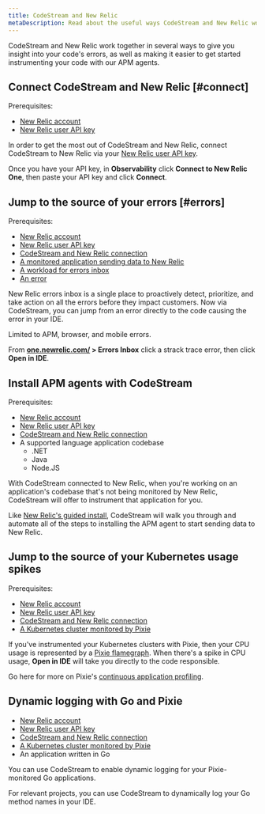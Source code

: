 ```yaml
---
title: CodeStream and New Relic
metaDescription: Read about the useful ways CodeStream and New Relic work together.
---
```


CodeStream and New Relic work together in several ways to give you insight into your code's errors, as well as making it easier to get started instrumenting your code with our APM agents.

## Connect CodeStream and New Relic [#connect]

Prerequisites:
* [New Relic account](https://newrelic.com/signup)
* [New Relic user API key](https://one.newrelic.com/launcher/api-keys-ui.api-keys-launcher)

In order to get the most out of CodeStream and New Relic, connect CodeStream to New Relic via your [New Relic user API key](/docs/apis/intro-apis/new-relic-api-keys/#user-api-key).

Once you have your API key, in **Observability** click **Connect to New Relic One**, then paste your API key and click **Connect**.

## Jump to the source of your errors [#errors]

Prerequisites:
* [New Relic account](https://newrelic.com/signup)
* [New Relic user API key](https://one.newrelic.com/launcher/api-keys-ui.api-keys-launcher)
* [CodeStream and New Relic connection](#connect)
* [A monitored application sending data to New Relic](https://one.newrelic.com/launcher/nr1-core.explorer?pane=eyJuZXJkbGV0SWQiOiJucjEtY29yZS5saXN0aW5nIn0=&cards[0]=eyJuZXJkbGV0SWQiOiJucjEtaW5zdGFsbC1uZXdyZWxpYy5ucjEtaW5zdGFsbC1uZXdyZWxpYyIsImFjdGl2ZUNvbXBvbmVudCI6IlZUU09FbnZpcm9ubWVudCIsInBhdGgiOiJndWlkZWQifQ==)
* [A workload for errors inbox](/docs/new-relic-one/use-new-relic-one/workloads/use-workloads/#create)
* [An error](/docs/apm/apm-ui-pages/errors-inbox/errors-inbox/#error-details)

New Relic errors inbox is a single place to proactively detect, prioritize, and take action on all the errors before they impact customers. Now via CodeStream, you can jump from an error directly to the code causing the error in your IDE.

<Callout variant="tip">
    Limited to APM, browser, and mobile errors.
</Callout>

From **[one.newrelic.com/](https://one.newrelic.com/) > Errors Inbox** click a strack trace error, then click **Open in IDE**.

## Install APM agents with CodeStream

Prerequisites:
* [New Relic account](https://newrelic.com/signup)
* [New Relic user API key](https://one.newrelic.com/launcher/api-keys-ui.api-keys-launcher)
* [CodeStream and New Relic connection](#connect)
* A supported language application codebase
    * .NET
    * Java
    * Node.JS

With CodeStream connected to New Relic, when you're working on an application's codebase that's not being monitored by New Relic, CodeStream will offer to instrument that application for you.

Like [New Relic's guided install](/docs/full-stack-observability/observe-everything/get-started/new-relic-guided-install-overview/), CodeStream will walk you through and automate all of the steps to installing the APM agent to start sending data to New Relic.

## Jump to the source of your Kubernetes usage spikes

Prerequisites:
* [New Relic account](https://newrelic.com/signup)
* [New Relic user API key](https://one.newrelic.com/launcher/api-keys-ui.api-keys-launcher)
* [CodeStream and New Relic connection](#connect)
* [A Kubernetes cluster monitored by Pixie](/docs/auto-telemetry-pixie/install-auto-telemetry-pixie/)

If you've instrumented your Kubernetes clusters with Pixie, then your CPU usage is represented by a [Pixie flamegraph](/docs/auto-telemetry-pixie/get-started-auto-telemetry-pixie/#flamegraph). When there's a spike in CPU usage, **Open in IDE** will take you directly to the code responsible.

Go here for more on Pixie's [continuous application profiling](https://docs.pixielabs.ai/tutorials/pixie-101/profiler/).

## Dynamic logging with Go and Pixie

* [New Relic account](https://newrelic.com/signup)
* [New Relic user API key](https://one.newrelic.com/launcher/api-keys-ui.api-keys-launcher)
* [CodeStream and New Relic connection](#connect)
* [A Kubernetes cluster monitored by Pixie](/docs/auto-telemetry-pixie/install-auto-telemetry-pixie/)
* An application written in Go

You can use CodeStream to enable dynamic logging for your Pixie-monitored Go applications.

For relevant projects, you can use CodeStream to dynamically log your Go method names in your IDE.